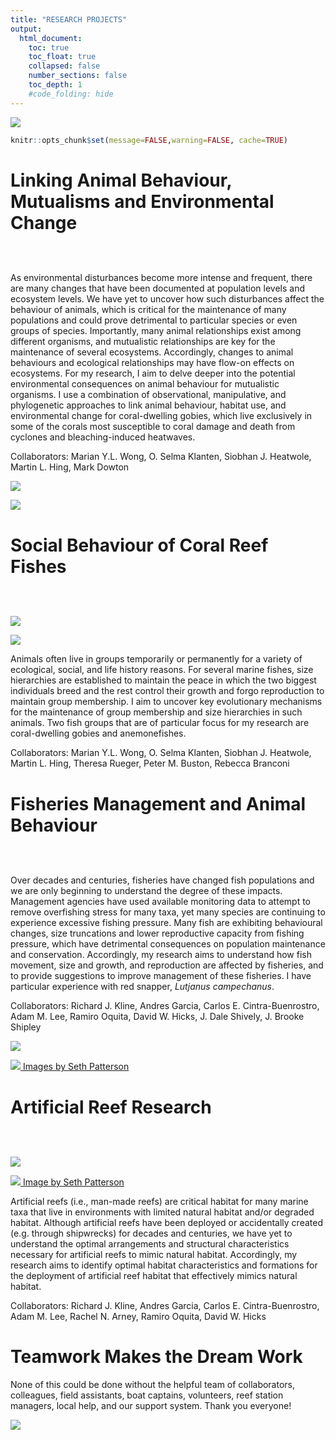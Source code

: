 ```yaml
---
title: "RESEARCH PROJECTS"
output:
  html_document:
    toc: true
    toc_float: true
    collapsed: false
    number_sections: false
    toc_depth: 1
    #code_folding: hide
---
```


![](images/slide3s.png)

```r
knitr::opts_chunk$set(message=FALSE,warning=FALSE, cache=TRUE)
```

# Linking Animal Behaviour, Mutualisms and Environmental Change

<div class="row" style="padding-top: 30px;">
<div class="col-sm-6">

As environmental disturbances become more intense and frequent, there are many changes that have been documented at population levels and ecosystem levels. We have yet to uncover how such disturbances affect the behaviour of animals, which is critical for the maintenance of many populations and could prove detrimental to particular species or even groups of species. Importantly, many animal relationships exist among different organisms, and mutualistic relationships are key for the maintenance of several ecosystems. Accordingly, changes to animal behaviours and ecological relationships may have flow-on effects on ecosystems. For my research, I aim to delve deeper into the potential environmental consequences on animal behaviour for mutualistic organisms. I use a combination of observational, manipulative, and phylogenetic approaches to link animal behaviour, habitat use, and environmental change for coral-dwelling gobies, which live exclusively in some of the corals most susceptible to coral damage and death from cyclones and bleaching-induced heatwaves.

Collaborators: Marian Y.L. Wong, O. Selma Klanten, Siobhan J. Heatwole, Martin L. Hing, Mark Dowton


</div>
<div class="col-sm-6">

<a href = "https://www.biorxiv.org/content/10.1101/2021.01.13.426488v1">
![](images/DNAExtract_TaggedGoby.jpg)

</a>

<a href = "https://www.biorxiv.org/content/10.1101/2021.06.17.448906v1">
![](images/104466995_10224587592503762_5668751840803121386_o.jpg)
</a>

</div>
</div>

# Social Behaviour of Coral Reef Fishes

<div class="row" style="padding-top: 30px;">
<div class="col-sm-6">

<a href = "https://www.frontiersin.org/articles/10.3389/fmars.2021.665780/full"> 
![](images/GobyAnemonefishMutualismSociality.jpg)

![](images/slide1s.png)
</a>

</div>
<div class="col-sm-6">

Animals often live in groups temporarily or permanently for a variety of ecological, social, and life history reasons. For several marine fishes, size hierarchies are established to maintain the peace in which the two biggest individuals breed and the rest control their growth and forgo reproduction to maintain group membership. I aim to uncover key evolutionary mechanisms for the maintenance of group membership and size hierarchies in such animals. Two fish groups that are of particular focus for my research are coral-dwelling gobies and anemonefishes.

Collaborators: Marian Y.L. Wong, O. Selma Klanten, Siobhan J. Heatwole, Martin L. Hing, Theresa Rueger, Peter M. Buston, Rebecca Branconi

</div>
</div>

# Fisheries Management and Animal Behaviour

<div class="row" style="padding-top: 30px;">
<div class="col-sm-6">

Over decades and centuries, fisheries have changed fish populations and we are only beginning to understand the degree of these impacts. Management agencies have used available monitoring data to attempt to remove overfishing stress for many taxa, yet many species are continuing to experience excessive fishing pressure. Many fish are exhibiting behavioural changes, size truncations and lower reproductive capacity from fishing pressure, which have detrimental consequences on population maintenance and conservation. Accordingly, my research aims to understand how fish movement, size and growth, and reproduction are affected by fisheries, and to provide suggestions to improve management of these fisheries. I have particular experience with red snapper, <i>Lutjanus campechanus</i>.

Collaborators: Richard J. Kline, Andres Garcia, Carlos E. Cintra-Buenrostro, Adam M. Lee, Ramiro Oquita, David W. Hicks, J. Dale Shively, J. Brooke Shipley

</div>
<div class="col-sm-6">

 <a href = "https://www.sciencedirect.com/science/article/abs/pii/S0165783618302418?via%3Dihub"> 
 ![](images/10014876_10152148903631794_1171996106372918196_o.jpg)
 </a>

<a href = "https://www.sciencedirect.com/science/article/abs/pii/S0165783621001715?dgcid=rss_sd_all#!"> 
![](images/54ea572b32a96image.jpg)
</a>
[Images by Seth Patterson](https://www.flickr.com/photos/spatterd/)

</div>
</div>

# Artificial Reef Research

<div class="row" style="padding-top: 30px;">
<div class="col-sm-6">

<a href = "https://www.tandfonline.com/doi/full/10.1080/19425120.2016.1265031"> 
![](images/slide2s.png)
 </a>
 
 <a href = "https://journals.plos.org/plosone/article?id=10.1371/journal.pone.0139444"> 
![](images/Culverts. picture taken by seth patterson.jpg)
</a>
[Image by Seth Patterson](https://www.flickr.com/photos/spatterd/)

</div>
<div class="col-sm-6">

Artificial reefs (i.e., man-made reefs) are critical habitat for many marine taxa that live in environments with limited natural habitat and/or degraded habitat. Although artificial reefs have been deployed or accidentally created (e.g. through shipwrecks) for decades and centuries, we have yet to understand the optimal arrangements and structural characteristics necessary for artificial reefs to mimic natural habitat. Accordingly, my research aims to identify optimal habitat characteristics and formations for the deployment of artificial reef habitat that effectively mimics natural habitat.

Collaborators: Richard J. Kline, Andres Garcia, Carlos E. Cintra-Buenrostro, Adam M. Lee, Rachel N. Arney, Ramiro Oquita, David W. Hicks


</div>
</div>

# Teamwork Makes the Dream Work

None of this could be done without the helpful team of collaborators, colleagues, field assistants, boat captains, volunteers, reef station managers, local help, and our support system. Thank you everyone!

![](images/slide4s.png)